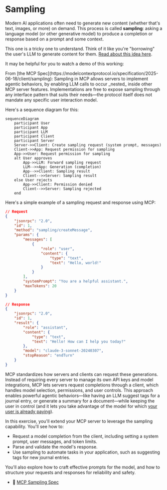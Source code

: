 # Sampling

Modern AI applications often need to generate new content (whether that's text,
images, or more) on demand. This process is called **sampling**: asking a
language model (or other generative model) to produce a completion or response
based on a prompt and some context.

This one is a tricky one to understand. Think of it like you're "borrowing" the
user's LLM to generate content for them.
[Read about this idea here](https://www.epicai.pro/how-to-use-sampling-in-mcp-borrow-the-users-llm-o7nk3).

It may be helpful for you to watch a demo of this working:

<EpicVideo url="https://www.epicai.pro/using-mcp-sampling-in-vs-code-insiders-dd12d" />

<callout-success>
	From [the MCP
	Spec](https://modelcontextprotocol.io/specification/2025-06-18/client/sampling):
	Sampling in MCP allows servers to implement agentic behaviors, by enabling LLM
	calls to occur _nested_ inside other MCP server features. Implementations are
	free to expose sampling through any interface pattern that suits their
	needs—the protocol itself does not mandate any specific user interaction
	model.
</callout-success>

Here's a sequence diagram for this:

```mermaid
sequenceDiagram
	participant User
	participant App
	participant LLM
	participant Client
	participant Server
	Server->>Client: Create sampling request (system prompt, messages)
	Client->>App: Request permission for sampling
	App->>User: Request permission for sampling
	alt User approves
		App->>LLM: Forward sampling request
		LLM-->>App: Generation (completion)
		App-->>Client: Sampling result
		Client-->>Server: Sampling result
	else User rejects
		App->>Client: Permission denied
		Client-->>Server: Sampling rejected
	end
```

Here's a simple example of a sampling request and response using MCP:

```json
// Request
{
	"jsonrpc": "2.0",
	"id": 1,
	"method": "sampling/createMessage",
	"params": {
		"messages": [
			{
				"role": "user",
				"content": {
					"type": "text",
					"text": "Hello, world!"
				}
			}
		],
		"systemPrompt": "You are a helpful assistant.",
		"maxTokens": 20
	}
}
```

```json
// Response
{
	"jsonrpc": "2.0",
	"id": 1,
	"result": {
		"role": "assistant",
		"content": {
			"type": "text",
			"text": "Hello! How can I help you today?"
		},
		"model": "claude-3-sonnet-20240307",
		"stopReason": "endTurn"
	}
}
```

MCP standardizes how servers and clients can request these generations. Instead
of requiring every server to manage its own API keys and model integrations, MCP
lets servers request completions through a client, which handles model
selection, permissions, and user controls. This approach enables powerful
agentic behaviors—like having an LLM suggest tags for a journal entry, or
generate a summary for a document—while keeping the user in control (and it lets
you take advantage of the model for which
[your user is already paying](https://www.epicai.pro/the-cost-effective-promise-of-model-context-protocol-mcp-jnwt3)).

In this exercise, you'll extend your MCP server to leverage the sampling
capability. You'll see how to:

- Request a model completion from the client, including setting a system prompt,
  user messages, and token limits.
- Parse and validate the model's response.
- Use sampling to automate tasks in your application, such as suggesting tags
  for new journal entries.

You'll also explore how to craft effective prompts for the model, and how to
structure your requests and responses for reliability and safety.

- 📜 [MCP Sampling Spec](https://modelcontextprotocol.io/specification/2025-06-18/client/sampling)

